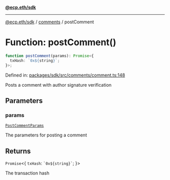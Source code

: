 [**@ecp.eth/sdk**](../../index.mdx)

***

[@ecp.eth/sdk](/sdk-reference/index.mdx) / [comments](/sdk-reference/comments/index.mdx) / postComment

# Function: postComment()

```ts
function postComment(params): Promise<{
  txHash: `0x${string}`;
}>;
```

Defined in: [packages/sdk/src/comments/comment.ts:148](https://github.com/ecp-eth/comments-monorepo/blob/main/packages/sdk/src/comments/comment.ts#L148)

Posts a comment with author signature verification

## Parameters

### params

[`PostCommentParams`](/sdk-reference/comments/type-aliases/PostCommentParams.mdx)

The parameters for posting a comment

## Returns

`Promise`\<\{
  `txHash`: `` `0x${string}` ``;
\}\>

The transaction hash
